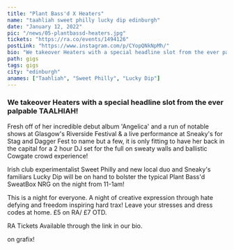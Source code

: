 ---
title: "Plant Bass'd X Heaters"
name: "taahliah sweet philly lucky dip edinburgh"
date: "January 12, 2022"
pic: "/news/05-plantbassd-heaters.jpg"
tickets: "https://ra.co/events/1494126"
postLink: "https://www.instagram.com/p/CYopQNkNpMh/"
bio: "We takeover Heaters with a special headline slot from the ever palpable TAALHIAH!"
path: gigs
tags: gigs
city: "edinburgh"
anames: ["Taahliah", "Sweet Philly", "Lucky Dip"]
---

### We takeover Heaters with a special headline slot from the ever palpable TAALHIAH!

Fresh off of her incredible debut album 'Angelica' and a run of notable shows at Glasgow's Riverside Festival & a live performance at Sneaky's for Stag and Dagger Fest to name but a few, it is only fitting to have her back in the capital for a 2 hour DJ set for the full on sweaty walls and ballistic Cowgate crowd experience!

Irish club experimentalist Sweet Philly and new local duo and Sneaky's familiars Lucky Dip will be on hand to bolster the typical Plant Bass'd SweatBox NRG on the night from 11-1am!

This is a night for everyone. A night of creative expression through hate defying and freedom inspiring hard trax! Leave your stresses and dress codes at home.
£5 on RA/ £7 OTD.

RA Tickets Available through the link in our bio.

<HoverLink url="www.instagram.com/_leanlow_" name="@_leanlow_" external /> on grafix!

